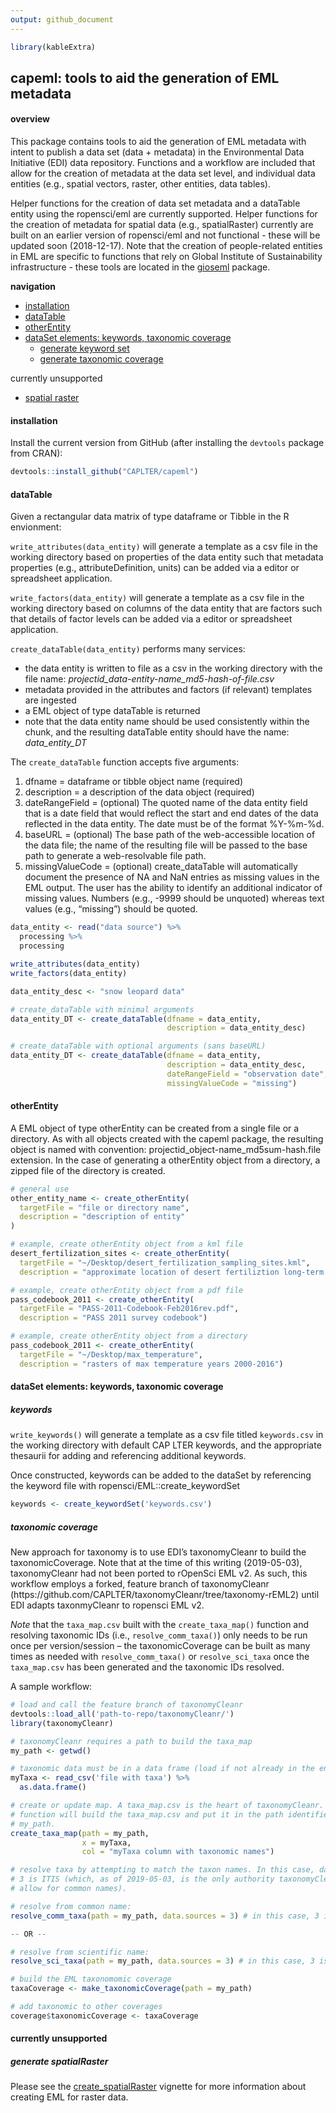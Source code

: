 ```yaml
---
output: github_document
---
```


```r

library(kableExtra)
```

<!-- README.md is generated from README.Rmd. Please edit the latter. -->

## capeml: tools to aid the generation of EML metadata

#### overview

This package contains tools to aid the generation of EML metadata with intent to
publish a data set (data + metadata) in the Environmental Data Initiative (EDI)
data repository. Functions and a workflow are included that allow for the
creation of metadata at the data set level, and individual data entities (e.g.,
spatial vectors, raster, other entities, data tables).

Helper functions for the creation of data set metadata and a dataTable entity
using the ropensci/eml are currently supported. Helper functions for the
creation of metadata for spatial data (e.g., spatialRaster) currently are built
on an earlier version of ropensci/eml and not functional - these will be updated
soon (2018-12-17). Note that the creation of people-related entities in EML are
specific to functions that rely on Global Institute of Sustainability
infrastructure - these tools are located in the
[gioseml](https://github.com/CAPLTER/gioseml) package.

**navigation**

* [installation](https://github.com/CAPLTER/capeml#installation)
* [dataTable](https://github.com/CAPLTER/capeml#dataTable)
* [otherEntity](https://github.com/CAPLTER/capeml#otherEntity)
* [dataSet elements: keywords, taxonomic coverage](https://github.com/CAPLTER/capeml#dataSet)
    + [generate keyword set](https://github.com/CAPLTER/capeml#generate-keywordset-from-file)
    + [generate taxonomic coverage](https://github.com/CAPLTER/capeml#generate-taxonomiccoverage)

currently unsupported

- [spatial raster](https://github.com/CAPLTER/capeml#generate-spatialraster)

#### installation

Install the current version from GitHub (after installing the `devtools` package from CRAN):

```r

devtools::install_github("CAPLTER/capeml")
```


#### dataTable

Given a rectangular data matrix of type dataframe or Tibble in the R envionment:

`write_attributes(data_entity)` will generate a template as a csv file in the
working directory based on properties of the data entity such that metadata
properties (e.g., attributeDefinition, units) can be added via a editor or
spreadsheet application.

`write_factors(data_entity)` will generate a template as a csv file in the
working directory based on columns of the data entity that are factors such that
details of factor levels can be added via a editor or spreadsheet application.

`create_dataTable(data_entity)` performs many services:

* the data entity is written to file as a csv in the working directory with the
file name: *projectid_data-entity-name_md5-hash-of-file.csv*
* metadata provided in the attributes and factors (if relevant) templates are
ingested
* a EML object of type dataTable is returned
* note that the data entity name should be used consistently within the chunk,
and the resulting dataTable entity should have the name: *data_entity_DT*

The `create_dataTable` function accepts five arguments:

1. dfname = dataframe or tibble object name (required)
2. description = a description of the data object (required)
3. dateRangeField = (optional) The quoted name of the data entity field that is a
date field that would reflect the start and end dates of the data reflected in
the data entity. The date must be of the format %Y-%m-%d.
4. baseURL = (optional) The base path of the web-accessible location of the data
file; the name of the resulting file will be passed to the base path to generate
a web-resolvable file path.
5. missingValueCode = (optional) create_dataTable will automatically document
the presence of NA and NaN entries as missing values in the EML output. The user
has the ability to identify an additional indicator of missing values. Numbers
(e.g., -9999 should be unquoted) whereas text values (e.g., "missing") should be
quoted.

```r

data_entity <- read("data source") %>% 
  processing %>% 
  processing

write_attributes(data_entity)
write_factors(data_entity)

data_entity_desc <- "snow leopard data"

# create_dataTable with minimal arguments
data_entity_DT <- create_dataTable(dfname = data_entity,
                                   description = data_entity_desc)

# create_dataTable with optional arguments (sans baseURL)
data_entity_DT <- create_dataTable(dfname = data_entity,
                                   description = data_entity_desc,
                                   dateRangeField = "observation date",
                                   missingValueCode = "missing")

```

#### otherEntity

A EML object of type otherEntity can be created from a single file or a
directory. As with all objects created with the capeml package, the resulting
object is named with convention: projectid_object-name_md5sum-hash.file
extension. In the case of generating a otherEntity object from a directory, a
zipped file of the directory is created.

```r

# general use
other_entity_name <- create_otherEntity(
  targetFile = "file or directory name",
  description = "description of entity"
)

# example, create otherEntity object from a kml file
desert_fertilization_sites <- create_otherEntity(
  targetFile = "~/Desktop/desert_fertilization_sampling_sites.kml",
  description = "approximate location of desert fertiliztion long-term study sites")

# example, create otherEntity object from a pdf file
pass_codebook_2011 <- create_otherEntity(
  targetFile = "PASS-2011-Codebook-Feb2016rev.pdf",
  description = "PASS 2011 survey codebook")

# example, create otherEntity object from a directory
pass_codebook_2011 <- create_otherEntity(
  targetFile = "~/Desktop/max_temperature",
  description = "rasters of max temperature years 2000-2016")

```


#### dataSet elements: keywords, taxonomic coverage

##### keywords

`write_keywords()` will generate a template as a csv file titled `keywords.csv`
in the working directory with default CAP LTER keywords, and the appropriate
thesaurii for adding and referencing additional keywords.

Once constructed, keywords can be added to the dataSet by referencing the
keyword file with ropensci/EML::create_keywordSet

```r
keywords <- create_keywordSet('keywords.csv')
```

##### taxonomic coverage

New approach for taxonomy is to use EDI's taxonomyCleanr to build the
taxonomicCoverage. Note that at the time of this writing (2019-05-03),
taxonomyCleanr had not been ported to rOpenSci EML v2. As such, this workflow
employs a forked, feature branch of taxonomyCleanr
(https://github.com/CAPLTER/taxonomyCleanr/tree/taxonomy-rEML2) until EDI adapts
taxonmyCleanr to ropensci EML v2.

*Note* that the `taxa_map.csv` built with the `create_taxa_map()` function and
resolving taxonomic IDs (i.e., `resolve_comm_taxa()`) only needs to be run once
per version/session -- the taxonomicCoverage can be built as many times as
needed with `resolve_comm_taxa()` or `resolve_sci_taxa` once the `taxa_map.csv`
has been generated and the taxonomic IDs resolved.

A sample workflow:

```r

# load and call the feature branch of taxonomyCleanr
devtools::load_all('path-to-repo/taxonomyCleanr/') 
library(taxonomyCleanr)

# taxonomyCleanr requires a path to build the taxa_map
my_path <- getwd() 

# taxonomic data must be in a data frame (load if not already in the environment)
myTaxa <- read_csv('file with taxa') %>% 
  as.data.frame()

# create or update map. A taxa_map.csv is the heart of taxonomyCleanr. This
# function will build the taxa_map.csv and put it in the path identified with
# my_path.
create_taxa_map(path = my_path,
                x = myTaxa,
                col = "myTaxa column with taxonomic names") 

# resolve taxa by attempting to match the taxon names. In this case, data.source
# 3 is ITIS (which, as of 2019-05-03, is the only authority taxonomyCleanr will
# allow for common names).

# resolve from common name:
resolve_comm_taxa(path = my_path, data.sources = 3) # in this case, 3 is ITIS

-- OR --

# resolve from scientific name:
resolve_sci_taxa(path = my_path, data.sources = 3) # in this case, 3 is ITIS

# build the EML taxonomomic coverage
taxaCoverage <- make_taxonomicCoverage(path = my_path)

# add taxonomic to other coverages
coverage$taxonomicCoverage <- taxaCoverage
```

#### currently unsupported

##### generate spatialRaster

Please see the
[create_spatialRaster](https://github.com/CAPLTER/capeml/blob/master/vignettes/create_spatialRaster.Rmd)
vignette for more information about creating EML for raster data.
